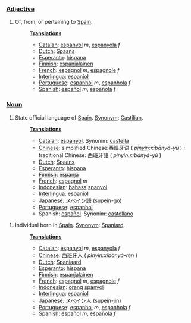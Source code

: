 ===[[Adjective]]===
#Of, from, or pertaining to [[w:Spain|Spain]].
#:'''[[Translation]]s'''
#:*[[Catalan]]: [[espanyol]] ''m'', [[espanyola]] ''f''
#:*[[Dutch]]: [[Spaans]]
#:*[[Esperanto]]: [[hispana]]
#:*[[Finnish]]: [[espanjalainen]]
#:*[[French]]: [[espagnol]] ''m'', [[espagnole]] ''f''
#:*[[Interlingua]]: [[espaniol]]
#:*[[Portuguese]]: [[espanhol]] ''m'', [[espanhola]] ''f''
#:*[[Spanish]]: [[español]] ''m'', [[española]] ''f''

===[[Noun]]===
#State official language of [[w:Spain|Spain]]. [[Synonym]]: [[Castilian]].
#:'''[[Translation]]s'''
#:*[[Catalan]]: [[espanyol]]. Synonim: [[castellà]]
#:*[[Chinese]]: simplified Chinese:西班牙语 ( ''[[pinyin]]:xībānyá-yǔ'' ) ; traditional Chinese: 西班牙語  ( ''pinyin:xībānyá-yǔ'' ) 
#:*[[Dutch]]: [[Spaans]]
#:*[[Esperanto]]: [[hispana]]
#:*[[Finnish]]: [[espanja]]
#:*[[French]]: [[espagnol]] ''m''
#:*[[Indonesian]]: [[bahasa]] [[spanyol]]
#:*[[Interlingua]]: [[espaniol]]
#:*[[Japanese]]: [[スペイン語]] (supein-go)
#:*[[Portuguese]]: [[espanhol]]
#:*Spanish: [[español]]. Synonim: [[castellano]]

#Individual born in [[w:Spain|Spain]]. [[Synonym]]: [[Spaniard]].
#:'''[[Translation]]s'''
#:*[[Catalan]]: [[espanyol]] ''m'', [[espanyola]] ''f''
#:*[[Chinese]]: 西班牙人 ( ''pinyin:xībānyá-rén'' )
#:*[[Dutch]]: [[Spanjaard]]
#:*[[Esperanto]]: [[hispana]]
#:*[[Finnish]]: [[espanjalainen]]
#:*[[French]]: [[espagnol]] ''m'', [[espagnole]] ''f''
#:*[[Indonesian]]: [[orang]] [[spanyol]]
#:*[[Interlingua]]: [[espaniol]]
#:*[[Japanese]]: [[スペイン人]] (supein-jin)
#:*[[Portuguese]]:  [[espanhol]] ''m'', [[espanhola]] ''f''
#:*[[Spanish]]: [[español]] ''m'', [[española]] ''f''